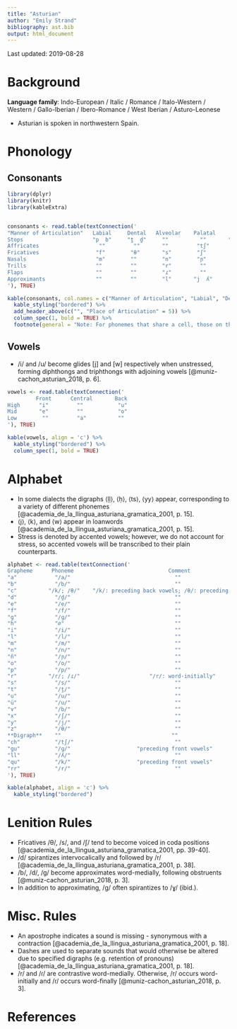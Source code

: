 ```yaml
---
title: "Asturian"
author: "Emily Strand"
bibliography: ast.bib
output: html_document
---
```


Last updated: 2019-08-28

# Background

**Language family**: Indo-European / Italic / Romance / Italo-Western / Western / Gallo-Iberian / Ibero-Romance / West Iberian / Asturo-Leonese

* Asturian is spoken in northwestern Spain.

# Phonology

## Consonants

```r

library(dplyr)
library(knitr)
library(kableExtra)


consonants <- read.table(textConnection('
"Manner of Articulation"   Labial     Dental   Alveolar    Palatal     Velar   
Stops                      "p  b"     "t̪  d̪"     ""          ""       "k  ɡ"
Affricates                   ""         ""       ""         "tʃ"        ""
Fricatives                  "f"        "θ"       "s"        "ʃ"         ""
Nasals                      "m"        ""        "n"        "ɲ"         ""
Trills                      ""         ""        "r"         ""         ""
Flaps                       ""         ""        "ɾ"         ""         ""
Approximants                ""         ""        "l"       "j  ʎ"       ""
'), TRUE)

kable(consonants, col.names = c("Manner of Articulation", "Labial", "Dental", "Alveolar", "Palatal", "Velar"), align = 'c') %>%
  kable_styling("bordered") %>%
  add_header_above(c("", "Place of Articulation" = 5)) %>%
  column_spec(1, bold = TRUE) %>%
  footnote(general = "Note: For phonemes that share a cell, those on the left are voiceless and those on the right are voiced. Both palatal approximants are voiced, but the one on the right is lateral.", general_title = "")
```


## Vowels

* /i/ and /u/ become glides [j] and [w] respectively when unstressed, forming diphthongs and triphthongs with adjoining vowels [@muniz-cachon_asturian_2018, p. 6].

```r

vowels <- read.table(textConnection('
         Front      Central       Back
High      "i"         ""           "u"
Mid       "e"         ""           "o"
Low        ""         "a"          ""
'), TRUE)

kable(vowels, align = 'c') %>%
  kable_styling("bordered") %>%
  column_spec(1, bold = TRUE)
```    

# Alphabet

* In some dialects the digraphs ⟨ḷḷ⟩, ⟨ḥ⟩, ⟨ts⟩, ⟨yy⟩ appear, corresponding to a variety of different phonemes [@academia_de_la_llingua_asturiana_gramatica_2001, p. 15].  
* ⟨j⟩, ⟨k⟩, and ⟨w⟩ appear in loanwords [@academia_de_la_llingua_asturiana_gramatica_2001, p. 15].
* Stress is denoted by accented vowels; however, we do not account for stress, so accented vowels will be transcribed to their plain counterparts.   


```r

alphabet <- read.table(textConnection('
Grapheme      Phoneme                              Comment
"a"            "/a/"                                 ""
"b"            "/b/"                                 ""
"c"          "/k/; /θ/"    "/k/: preceding back vowels; /θ/: preceding front vowels"    
"d"            "/d̪/"                                 ""
"e"            "/e/"                                 ""
"f"            "/f/"                                 ""
"g"            "/ɡ/"                                 ""
"h"            "∅"                                   ""
"i"            "/i/"                                 ""
"l"            "/l/"                                 ""
"m"            "/m/"                                 ""
"n"            "/n/"                                 ""
"ñ"            "/ɲ/"                                 ""
"o"            "/o/"                                 ""
"p"            "/p/"                                 ""
"r"          "/r/; /ɾ/"                      "/r/: word-initially"    
"s"            "/s/"                                 ""
"t"            "/t̪/"                                 ""
"u"            "/u/"                                 ""
"ü"            "/u/"                                 ""
"v"            "/b/"                                 ""
"x"            "/ʃ/"                                 ""
"y"            "/j/"                                 ""
"z"            "/θ/"                                 ""
**Digraph**    ""                                   ""
"ch"           "/tʃ/"                                ""                          
"gu"           "/ɡ/"                     "preceding front vowels"
"ll"           "/ʎ/"                                 ""
"qu"           "/k/"                     "preceding front vowels"
"rr"           "/r/"                                 ""
'), TRUE)

kable(alphabet, align = 'c') %>%
  kable_styling("bordered")
```

# Lenition Rules

* Fricatives /θ/, /s/, and /ʃ/ tend to become voiced in coda positions [@academia_de_la_llingua_asturiana_gramatica_2001, pp. 39-40].  
* /d/ spirantizes intervocalically and followed by /r/ [@academia_de_la_llingua_asturiana_gramatica_2001, p. 38].  
* /b/, /d/, /ɡ/ become approximates word-medially, following obstruents [@muniz-cachon_asturian_2018, p. 3].    
* In addition to approximating, /ɡ/ often spirantizes to /ɣ/ (ibid.).  

# Misc. Rules

* An apostrophe indicates a sound is missing - synonymous with a contraction [@academia_de_la_llingua_asturiana_gramatica_2001, p. 18].  
* Dashes are used to separate sounds that would otherwise be altered due to specified digraphs (e.g. retention of pronouns) [@academia_de_la_llingua_asturiana_gramatica_2001, p. 18].  
* /r/ and /ɾ/ are contrastive word-medially. Otherwise, /r/ occurs word-initially and /ɾ/ occurs word-finally [@muniz-cachon_asturian_2018, p. 3].  

# References
